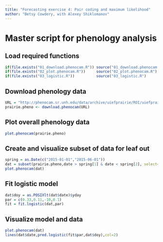 ```yaml
---
title: "Forecasting exercise 4: Pair coding and maximum likelihood"
author: "Betsy Cowdery, with Alexey Shiklomanov"
---
```


# Master script for phenology analysis

## Load required functions

```r
if(file.exists("01_download.phenocam.R")) source("01_download.phenocam.R")
if(file.exists("02_plot.phenocam.R"))     source("02_plot.phenocam.R")
if(file.exists("03_logistic.R"))          source("03_logistic.R")
```

## Download phenology data

```r
URL = "http://phenocam.sr.unh.edu/data/archive/uiefprairie/ROI/uiefprairie_GR_0001_1day_v4.csv"
prairie.pheno <- download.phenocam(URL)
```

## Plot overall phenology data

```r
plot.phenocam(prairie.pheno)
```

## Create and visualize subset of data for leaf out

```r
spring = as.Date(c("2015-01-01","2015-06-01"))
dat = subset(prairie.pheno,date > spring[1] & date < spring[2], select=c(date,gcc_mean,gcc_std))
plot.phenocam(dat)
```

## Fit logistic model

```r
dat$doy = as.POSIXlt(dat$date)$yday
par = c(0.33,0.11,-10,0.1)
fit = fit.logistic(dat,par)
```

## Visualize model and data

```r
plot.phenocam(dat)
lines(dat$date,pred.logistic(fit$par,dat$doy),col=2)
```
